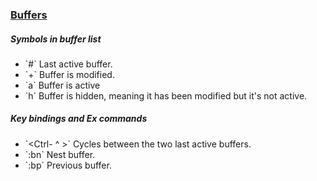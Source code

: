 === [[Buffers]] ===

===== Symbols in buffer list =====

* `#` Last active buffer.
* `+` Buffer is modified.
* `a` Buffer is active
* `h` Buffer is hidden, meaning it has been modified but it's not active.

===== Key bindings and Ex commands =====
* `<Ctrl- ^ >` Cycles between the two last active buffers.
* `:bn` Nest buffer.
* `:bp` Previous buffer.


